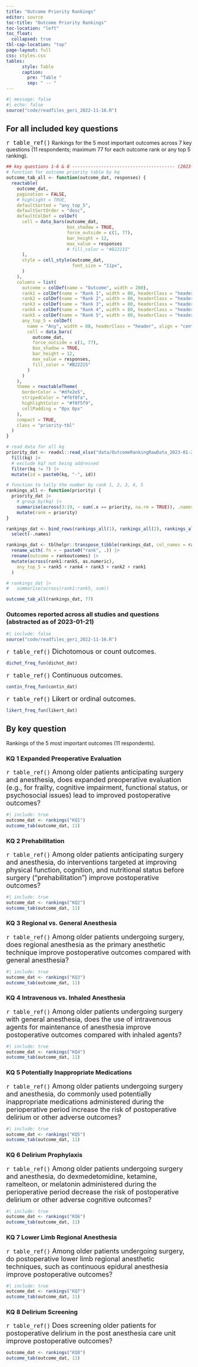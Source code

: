```yaml
---
title: "Outcome Priority Rankings"
editor: source
toc-title: "Outcome Priority Rankings"
toc-location: "left"
toc_float: 
  collapsed: true
tbl-cap-location: "top"
page-layout: full
css: styles.css
tables:
      style: Table
      caption:
        pre: "Table "
        sep: " -- "
---
```



```r
#| message: false
#| echo: false
source("code/readfiles_geri_2022-11-16.R")
```

## For all included key questions 

<font size = 4> `r table_ref()`</font> Rankings for the 5 most important outcomes across 7 key questions (11 respondents; maximum 77 for each outcome rank or any top 5 ranking).

```r
## key questions 1-6 & 8 --------------------------------------- (2023-01-24 11:48) @----
# function for outcome priority table by kq
outcome_tab_all <- function(outcome_dat, responses) {
  reactable(
    outcome_dat,
    pagination = FALSE,
    # highlight = TRUE,
    defaultSorted = "any_top_5",
    defaultSortOrder = "desc",
    defaultColDef = colDef(
      cell = data_bars(outcome_dat,
                       box_shadow = TRUE,
                       force_outside = c(1, 77),
                       bar_height = 12,
                       max_value = responses
                       # fill_color = "#B22215"
      ),
      style = cell_style(outcome_dat,
                         font_size = "11px",
      )
    ),
    columns = list(
      outcome = colDef(name = "Outcome", width = 200),
      rank1 = colDef(name = "Rank 1", width = 80, headerClass = "header", align = "center"),
      rank2 = colDef(name = "Rank 2", width = 80, headerClass = "header", align = "center"),
      rank3 = colDef(name = "Rank 3", width = 80, headerClass = "header", align = "center"),
      rank4 = colDef(name = "Rank 4", width = 80, headerClass = "header", align = "center"),
      rank5 = colDef(name = "Rank 5", width = 80, headerClass = "header", align = "center"),
      any_top_5 = colDef(
        name = "Any", width = 80, headerClass = "header", align = "center",
        cell = data_bars(
          outcome_dat,
          force_outside = c(1, 77),
          box_shadow = TRUE,
          bar_height = 12,
          max_value = responses,
          fill_color = "#B22215"
        )
      )
    ),
    theme = reactableTheme(
      borderColor = "#dfe2e5",
      stripedColor = "#f6f8fa",
      highlightColor = "#f0f5f9",
      cellPadding = "0px 0px"
    ),
    compact = TRUE,
    class = "priority-tbl"
  )
}

# read data for all kq
priority_dat <- readxl::read_xlsx("data/OutcomeRankingRawData_2023-01-23_edit.xlsx", range = "A1:S89", sheet = "data") |>
  fill(kq) |>
  # exclude kq7 not being addressed
  filter(kq != 7) |>
  mutate(id = paste0(kq, "-", id))

# function to tally the number by rank 1, 2, 3, 4, 5
rankings_all <- function(priority) {
  priority_dat |>
    # group_by(kq) |>
    summarise(across(3:19, ~ sum(.x == priority, na.rm = TRUE)), .names = "{.col}") |>
    mutate(rank = priority)
}

rankings_dat <- bind_rows(rankings_all(1), rankings_all(2), rankings_all(3), rankings_all(4), rankings_all(5)) |>
  select(-.names)

rankings_dat <- tblhelpr::transpose_tibble(rankings_dat, col_names = rank, id_col = "outcomes") |>
  rename_with(.fn = ~ paste0("rank", .)) |>
  rename(outcome = rankoutcomes) |>
  mutate(across(rank1:rank5, as.numeric),
    any_top_5 = rank5 + rank4 + rank3 + rank2 + rank1
  )

# rankings_dat |>
#   summarise(across(rank1:rank5, sum))

outcome_tab_all(rankings_dat, 77)
```

### Outcomes reported across all studies and questions (abstracted as of 2023-01-21)

```r
#| include: false
source("code/readfiles_geri_2022-11-16.R")
```

<font size = 4> `r table_ref()` Dichotomous or count outcomes. </font>

```r
dichot_freq_fun(dichot_dat)
```

<font size = 4> `r table_ref()` Continuous outcomes. </font>

```r
contin_freq_fun(contin_dat)
```

<font size = 4> `r table_ref()` Likert or ordinal outcomes. </font>

```r
likert_freq_fun(likert_dat)
```


## By key question

Rankings of the 5 most important outcomes (11 respondents).

### KQ 1 Expanded Preoperative Evaluation
<font size = 4> `r table_ref()`  Among older patients anticipating surgery and anesthesia, does expanded preoperative evaluation (e.g., for frailty, cognitive impairment, functional status, or psychosocial issues) lead to improved postoperative outcomes? </font>

```r
#| include: true
outcome_dat <- rankings("KQ1")
outcome_tab(outcome_dat, 11)
```

### KQ 2 Prehabilitation 
<font size = 4> `r table_ref()`  Among older patients anticipating surgery and anesthesia, do interventions targeted at improving physical function, cognition, and nutritional status before surgery (“prehabilitation”) improve postoperative outcomes? </font>


```r
#| include: true
outcome_dat <- rankings("KQ2")
outcome_tab(outcome_dat, 11)
```

### KQ 3 Regional vs. General Anesthesia

<font size = 4> `r table_ref()` Among older patients undergoing surgery, does regional anesthesia as the primary anesthetic technique improve postoperative outcomes compared with general anesthesia? </font>

```r
#| include: true
outcome_dat <- rankings("KQ3")
outcome_tab(outcome_dat, 11)
```

### KQ 4 Intravenous vs. Inhaled Anesthesia

<font size = 4> `r table_ref()` Among older patients undergoing surgery with general anesthesia, does the use of intravenous agents for maintenance of anesthesia improve postoperative outcomes compared with inhaled agents? </font>

```r
#| include: true
outcome_dat <- rankings("KQ4")
outcome_tab(outcome_dat, 11)
```

### KQ 5 Potentially Inappropriate Medications

<font size = 4> `r table_ref()` Among older patients undergoing surgery and anesthesia, do commonly used potentially inappropriate medications administered during the perioperative period increase the risk of postoperative delirium or other adverse outcomes? </font>

```r
#| include: true
outcome_dat <- rankings("KQ5")
outcome_tab(outcome_dat, 11)
```

### KQ 6 Delirium Prophylaxis

<font size = 4> `r table_ref()` Among older patients undergoing surgery and anesthesia, do dexmedetomidine, ketamine, ramelteon, or melatonin administered during the perioperative period decrease the risk of postoperative delirium or other adverse cognitive outcomes? </font>

```r
#| include: true
outcome_dat <- rankings("KQ6")
outcome_tab(outcome_dat, 11)
```

### KQ 7 Lower Limb Regional Anesthesia
<font size = 4> `r table_ref()` Among older patients undergoing surgery, do postoperative lower limb regional anesthetic techniques, such as continuous epidural anesthesia improve postoperative outcomes? </font>

```r
#| include: true
outcome_dat <- rankings("KQ7")
outcome_tab(outcome_dat, 11)
```

### KQ 8 Delirium Screening

<font size = 4> `r table_ref()` Does screening older patients for postoperative delirium in the post anesthesia care unit improve postoperative outcomes? </font>

```r
outcome_dat <- rankings("KQ8")
outcome_tab(outcome_dat, 11)
```
